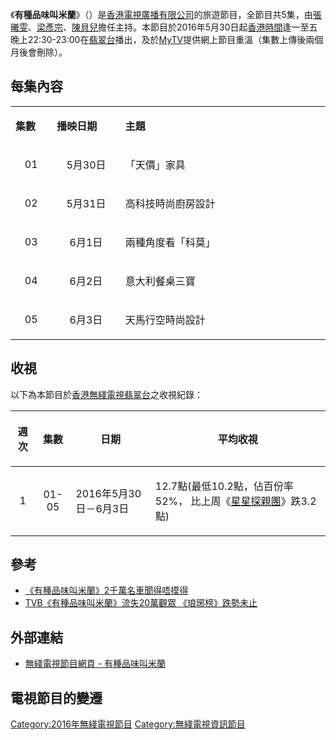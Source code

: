 {{無綫節目
| 中文節目名=有種品味叫米蘭
| 英文節目名={{lang|en|Milan's Living}}
| 圖片=
| 翡翠台視頻制式=[[16:9|16:9]] [[高清電視|高清電視]]
| 翡翠台首播日期=2016年5月30日－2016年6月3日
| 翡翠台首播時間=星期一至五 22:30-23:00（連廣告）
| 監製=[[張志明_(監製)|張志明]]
| 集數=5
| 每集長度=30分鐘（連廣告）
| 類型=	生活資訊
| 製作公司=[[香港|香港]][[電視廣播有限公司|電視廣播有限公司]]
| 國家={{HKG}}
| 外景={{意大利}}[[米蘭|米蘭]]
| 主持=[[張曦雯|張曦雯]]、[[梁彥宗|梁彥宗]]、[[陳貝兒|陳貝兒]]
| 晚於=
| 早於=
| 網頁=http://programme.tvb.com/lifestyle/milansliving//
}}

《'''有種品味叫米蘭'''》（{{lang-en|'''Milan's Living'''}}）是[[香港|香港]][[電視廣播有限公司|電視廣播有限公司]]的旅遊節目，全節目共5集，由[[張曦雯|張曦雯]]、[[梁彥宗|梁彥宗]]、[[陳貝兒|陳貝兒]]擔任主持。本節目於2016年5月30日起[[香港時間|香港時間]]逢一至五晚上22:30-23:00在[[翡翠台|翡翠台]]播出，及於[[MyTV|MyTV]]提供網上節目重溫（集數上傳後兩個月後會刪除）。

==每集內容==
{|class="wikitable" style="width:60%; font-size: 14px;"
|- style="background:cornflowerblue; color:white" align=center
|style="width:5%"|'''集數'''||style="width:10%"|'''播映日期'''||style="width:30%"|'''主題'''
|-
|align=center| 01 ||align=center| 5月30日 || 「天價」家具
|-
|align=center| 02 ||align=center| 5月31日 || 高科技時尚廚房設計
|-
|align=center| 03 ||align=center| 6月1日 || 兩種角度看「科莫」
|-
|align=center| 04 ||align=center| 6月2日 || 意大利餐桌三寶
|-
|align=center| 05 ||align=center| 6月3日 || 天馬行空時尚設計
|}

==收視==
以下為本節目於[[香港|香港]][[無綫電視|無綫電視]][[翡翠台|翡翠台]]之收視紀錄：
{|class="wikitable" style="font-size: 14px;"
!週次!!集數!!日期!!平均收視
|-     
|align=center|1||align=center|01-05|| 2016年5月30日－6月3日 ||12.7點(最低10.2點，佔百份率52%，
比上周《[[星星探親團|星星探親團]]》跌3.2點)
|}

==參考==
*[https://web.archive.org/web/20160604045602/http://www.orientalsunday.hk/%E6%9C%80%E6%96%B0%E5%A8%9B%E8%81%9E/%E6%9C%89%E7%A8%AE%E5%93%81%E5%91%B3%E5%8F%AB%E7%B1%B3%E8%98%AD/ 《有種品味叫米蘭》2千萬名車聞得唔摸得]
*[http://ol.mingpao.com/php/showbiz3.php?nodeid=1465203326532&subcate=latest&issue=20160606 TVB《有種品味叫米蘭》流失20萬觀眾 《琅琊榜》跌勢未止] {{Wayback|url=http://ol.mingpao.com/php/showbiz3.php?nodeid=1465203326532&subcate=latest&issue=20160606 |date=20170908155355 }}

==外部連結==
*[http://programme.tvb.com/lifestyle/milansliving/  無綫電視節目網頁 - 有種品味叫米蘭] {{Wayback|url=http://programme.tvb.com/lifestyle/milansliving/ |date=20190923092632 }}

==電視節目的變遷==
{{電視節目的變遷
|電視台={{HK}}[[無綫電視|無綫電視]][[翡翠台|翡翠台]]
|播放檔次=星期一至五 22:30-23:00 時段
|節目名稱=有種品味叫米蘭<br/>（2016.05.30 - 2016.06.03）
|上一節目=[[星星探親團|星星探親團]]<br/>（2016.05.09 - 2016.05.27）
|下一節目=-{[[乜都搞掂晒|乜都搞掂晒]]}-<br/>（2016.06.06 - 2016.06.17）
}}
[[Category:2016年無綫電視節目|Category:2016年無綫電視節目]]
[[Category:無綫電視資訊節目|Category:無綫電視資訊節目]]